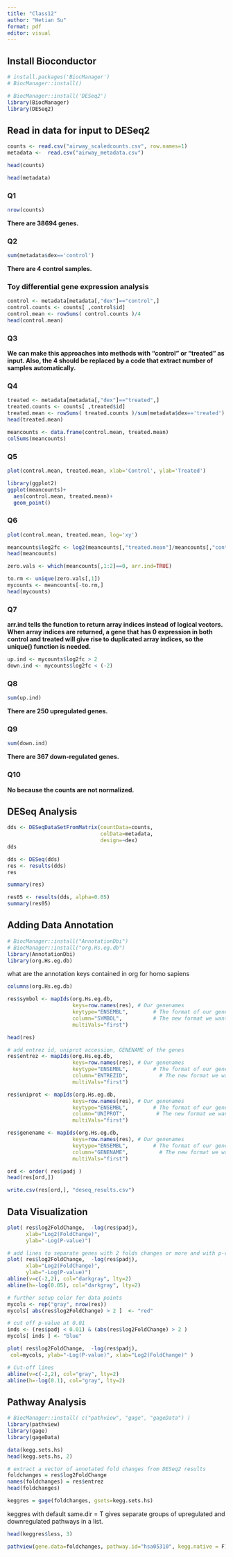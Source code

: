 ```yaml
---
title: "Class12"
author: "Hetian Su"
format: pdf
editor: visual
---
```


## Install Bioconductor

```r
# install.packages('BiocManager')
# BiocManager::install()
```

```r
# BiocManager::install('DESeq2')
library(BiocManager)
library(DESeq2)
```

## Read in data for input to DESeq2

```r
counts <- read.csv("airway_scaledcounts.csv", row.names=1)
metadata <-  read.csv("airway_metadata.csv")
```

```r
head(counts)
```

```r
head(metadata)
```

### Q1

```r
nrow(counts)
```

**There are 38694 genes.**

### Q2

```r
sum(metadata$dex=='control')
```

**There are 4 control samples.**

### Toy differential gene expression analysis

```r
control <- metadata[metadata[,"dex"]=="control",]
control.counts <- counts[ ,control$id]
control.mean <- rowSums( control.counts )/4 
head(control.mean)
```

### Q3

**We can make this approaches into methods with "control" or "treated" as input. Also, the 4 should be replaced by a code that extract number of samples automatically.**

### Q4

```r
treated <- metadata[metadata[,"dex"]=="treated",]
treated.counts <- counts[ ,treated$id]
treated.mean <- rowSums( treated.counts )/sum(metadata$dex=='treated')
head(treated.mean)
```

```r
meancounts <- data.frame(control.mean, treated.mean)
colSums(meancounts)
```

### Q5

```r
plot(control.mean, treated.mean, xlab='Control', ylab='Treated')
```

```r
library(ggplot2)
ggplot(meancounts)+
  aes(control.mean, treated.mean)+
  geom_point()
```

### Q6

```r
plot(control.mean, treated.mean, log='xy')
```

```r
meancounts$log2fc <- log2(meancounts[,"treated.mean"]/meancounts[,"control.mean"])
head(meancounts)
```

```r
zero.vals <- which(meancounts[,1:2]==0, arr.ind=TRUE)

to.rm <- unique(zero.vals[,1])
mycounts <- meancounts[-to.rm,]
head(mycounts)
```

### Q7

**arr.ind tells the function to return array indices instead of logical vectors. When array indices are returned, a gene that has 0 expression in both control and treated will give rise to duplicated array indices, so the unique() function is needed.**

```r
up.ind <- mycounts$log2fc > 2
down.ind <- mycounts$log2fc < (-2)
```

### Q8

```r
sum(up.ind)
```

**There are 250 upregulated genes.**

### Q9

```r
sum(down.ind)
```

**There are 367 down-regulated genes.**

### Q10

**No because the counts are not normalized.**

## DESeq Analysis

```r
dds <- DESeqDataSetFromMatrix(countData=counts, 
                              colData=metadata, 
                              design=~dex)
dds
```

```r
dds <- DESeq(dds)
res <- results(dds)
res
```

```r
summary(res)
```

```r
res05 <- results(dds, alpha=0.05)
summary(res05)
```

## Adding Data Annotation

```r
# BiocManager::install("AnnotationDbi")
# BiocManager::install("org.Hs.eg.db")
library(AnnotationDbi)
library(org.Hs.eg.db)
```

what are the annotation keys contained in org for homo sapiens

```r
columns(org.Hs.eg.db)
```

```r
res$symbol <- mapIds(org.Hs.eg.db,
                     keys=row.names(res), # Our genenames
                     keytype="ENSEMBL",        # The format of our genenames
                     column="SYMBOL",          # The new format we want to add
                     multiVals="first")
```

```r
head(res)
```

```r
# add entrez id, uniprot accession, GENENAME of the genes
res$entrez <- mapIds(org.Hs.eg.db,
                     keys=row.names(res), # Our genenames
                     keytype="ENSEMBL",        # The format of our genenames
                     column="ENTREZID",          # The new format we want to add
                     multiVals="first")
```

```r
res$uniprot <- mapIds(org.Hs.eg.db,
                     keys=row.names(res), # Our genenames
                     keytype="ENSEMBL",        # The format of our genenames
                     column="UNIPROT",          # The new format we want to add
                     multiVals="first")
```

```r
res$genename <- mapIds(org.Hs.eg.db,
                     keys=row.names(res), # Our genenames
                     keytype="ENSEMBL",        # The format of our genenames
                     column="GENENAME",          # The new format we want to add
                     multiVals="first")
```

```r
ord <- order( res$padj )
head(res[ord,])
```

```r
write.csv(res[ord,], "deseq_results.csv")
```

## Data Visualization

```r
plot( res$log2FoldChange,  -log(res$padj), 
      xlab="Log2(FoldChange)",
      ylab="-Log(P-value)")
```

```r
# add lines to separate genes with 2 folds changes or more and with p-value > 0.05
plot( res$log2FoldChange,  -log(res$padj), 
      xlab="Log2(FoldChange)",
      ylab="-Log(P-value)")
abline(v=c(-2,2), col="darkgray", lty=2)
abline(h=-log(0.05), col="darkgray", lty=2)
```

```r
# further setup color for data points
mycols <- rep("gray", nrow(res))
mycols[ abs(res$log2FoldChange) > 2 ]  <- "red" 

# cut off p-value at 0.01
inds <- (res$padj < 0.01) & (abs(res$log2FoldChange) > 2 )
mycols[ inds ] <- "blue"
```

```r
plot( res$log2FoldChange,  -log(res$padj), 
 col=mycols, ylab="-Log(P-value)", xlab="Log2(FoldChange)" )

# Cut-off lines
abline(v=c(-2,2), col="gray", lty=2)
abline(h=-log(0.1), col="gray", lty=2)
```

## Pathway Analysis

```r
# BiocManager::install( c("pathview", "gage", "gageData") )
library(pathview)
library(gage)
library(gageData)

data(kegg.sets.hs)
head(kegg.sets.hs, 2)
```

```r
# extract a vector of annotated fold changes from DESeq2 results
foldchanges = res$log2FoldChange
names(foldchanges) = res$entrez
head(foldchanges)
```

```r
keggres = gage(foldchanges, gsets=kegg.sets.hs)

```

keggres with default same.dir = T gives separate groups of upregulated and downregulated pathways in a list.

```r
head(keggres$less, 3)
```

```r
pathview(gene.data=foldchanges, pathway.id="hsa05310", kegg.native = F)
```
